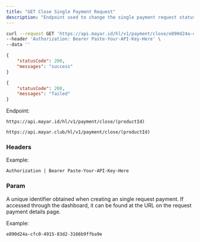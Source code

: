 ```yaml
---
title: "GET Close Single Payment Request"
description: "Endpoint used to change the single payment request status to closed"
---
```


<RequestExample>

```bash Request Example
curl --request GET 'https://api.mayar.id/hl/v1/payment/close/e890d24a-cfc0-4915-83d2-3166b9ffba9e' \
--header 'Authorization: Bearer Paste-Your-API-Key-Here' \
--data ''
```

</RequestExample>

<ResponseExample>

```json Response example if success
{
    "statusCode": 200,
    "messages": "success"
}
```


```json Response example if failed
{
    "statusCode": 200,
    "messages": "failed"
}
```

</ResponseExample>

Endpoint:

<CodeGroup>

```Production Production
https://api.mayar.id/hl/v1/payment/close/(productId)
```


```Sandbox Sandbox
https://api.mayar.club/hl/v1/payment/close/(productId)
```

</CodeGroup>

### Headers

<ResponseField name="Authorization" type="string" required>
  Example:

  `Authorization | Bearer Paste-Your-API-Key-Here`
</ResponseField>

### Param

<ParamField path="productId" type="string" required>
  A unique identifier obtained when creating an single request payment. If accessed through the dashboard, it can be found at the URL on the request payment details page.

  Example:

  `e890d24a-cfc0-4915-83d2-3166b9ffba9e`
</ParamField>
